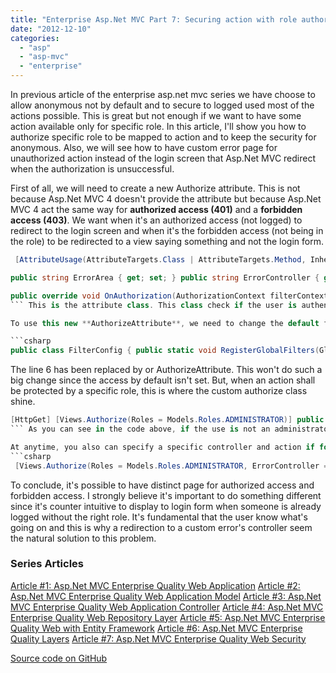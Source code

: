 ```yaml
---
title: "Enterprise Asp.Net MVC Part 7: Securing action with role authorization"
date: "2012-12-10"
categories: 
  - "asp"
  - "asp-mvc"
  - "enterprise"
---
```


In previous article of the enterprise asp.net mvc series we have choose to allow anonymous not by default and to secure to logged used most of the actions possible. This is great but not enough if we want to have some action available only for specific role. In this article, I'll show you how to authorize specific role to be mapped to action and to keep the security for anonymous. Also, we will see how to have custom error page for unauthorized action instead of the login screen that Asp.Net MVC redirect when the authorization is unsuccessful.

First of all, we will need to create a new Authorize attribute. This is not because Asp.Net MVC 4 doesn't provide the attribute but because Asp.Net MVC 4 act the same way for **authorized access (401)** and a **forbidden access (403)**. We want when it's an authorized access (not logged) to redirect to the login screen and when it's the forbidden access (not being in the role) to be redirected to a view saying something and not the login form.


```csharp
 [AttributeUsage(AttributeTargets.Class | AttributeTargets.Method, Inherited = true, AllowMultiple = true)] public sealed class AuthorizeAttribute : System.Web.Mvc.AuthorizeAttribute { public AuthorizeAttribute() { ErrorArea = string.Empty; ErrorController = "Error"; ErrorAction = "Index"; }

public string ErrorArea { get; set; } public string ErrorController { get; set; } public string ErrorAction { get; set; }

public override void OnAuthorization(AuthorizationContext filterContext) { base.OnAuthorization(filterContext); if (AuthorizeCore(filterContext.HttpContext)) return; if (filterContext.HttpContext.Request.IsAuthenticated) { if (ErrorController != null) { filterContext.Result = new RedirectToRouteResult(new RouteValueDictionary(new { action =ErrorAction, controller =ErrorController, area = ErrorArea })); } else { filterContext.Result = new HttpStatusCodeResult((int)HttpStatusCode.Forbidden); } } else { filterContext.Result = null; } } } 
``` This is the attribute class. This class check if the user is authenticated, if not, will redirect to the normal process and return a 401 http status with the login form. If the user is authenticated, the status code is changed to 403 if no controller is specified, otherwise, will redirect to a specific controller/action. By default, I have set a controller and action, this way, it's more user friendly to have a real page inside the page layout than the default 403 IIS page. Of course, it's up to you to choose what you prefer. However, I believe that not only it's more user friendly but this way give you the possibility to log forbidden access and to have custom message.

To use this new **AuthorizeAttribute**, we need to change the default filter set to every action. In Asp.Net MVC 4, you need to search for FilterConfig.cs

```csharp
public class FilterConfig { public static void RegisterGlobalFilters(GlobalFilterCollection filters) { filters.Add(new HandleErrorAttribute()); filters.Add(new Views.AuthorizeAttribute()); } } 
```

The line 6 has been replaced by or AuthorizeAttribute. This won't do such a big change since the access by default isn't set. But, when an action shall be protected by a specific role, this is where the custom authorize class shine.

```csharp
[HttpGet] [Views.Authorize(Roles = Models.Roles.ADMINISTRATOR)] public ActionResult Create() { var x = ServiceFactory.Exercise.New(Model); return View("Create",x); } 
``` As you can see in the code above, if the use is not an administrator than this one will be redirected to the default error page.

At anytime, you also can specify a specific controller and action if for a special case you need to do something else for a forbidden access. 
```csharp
 [Views.Authorize(Roles = Models.Roles.ADMINISTRATOR, ErrorController = "CustomerController", ErrorAction = "LogAndRedirect")] public ActionResult Create() { var x = ServiceFactory.Exercise.New(Model); return View("Create",x); } 
```

To conclude, it's possible to have distinct page for authorized access and forbidden access. I strongly believe it's important to do something different since it's counter intuitive to display to login form when someone is already logged without the right role. It's fundamental that the user know what's going on and this is why a redirection to a custom error's controller seem the natural solution to this problem.

### Series Articles

[Article #1: Asp.Net MVC Enterprise Quality Web Application](http://patrickdesjardins.com/blog/enterprise-asp-net-part-1-mvc-the-planification) [Article #2: Asp.Net MVC Enterprise Quality Web Application Model](http://patrickdesjardins.com/blog/enterprise-asp-net-mvc-part-2-building-the-model) [Article #3: Asp.Net MVC Enterprise Quality Web Application Controller](http://patrickdesjardins.com/blog/enterprise-asp-net-mvc-part-3-controller) [Article #4: Asp.Net MVC Enterprise Quality Web Repository Layer](http://patrickdesjardins.com/blog/enterprise-asp-net-mvc-part-4-repository) [Article #5: Asp.Net MVC Enterprise Quality Web with Entity Framework](http://patrickdesjardins.com/blog/enterprise-asp-net-mvc-part-5-database-context-and-impersonate-data) [Article #6: Asp.Net MVC Enterprise Quality Layers](http://patrickdesjardins.com/blog/enterprise-asp-net-mvc-part-6-the-three-layers-of-validation) [Article #7: Asp.Net MVC Enterprise Quality Web Security](http://patrickdesjardins.com/blog/enterprise-asp-net-mvc-part-7-securing-action-with-role-authorization)

[Source code on GitHub](https://github.com/MrDesjardins/GymWorkout)
